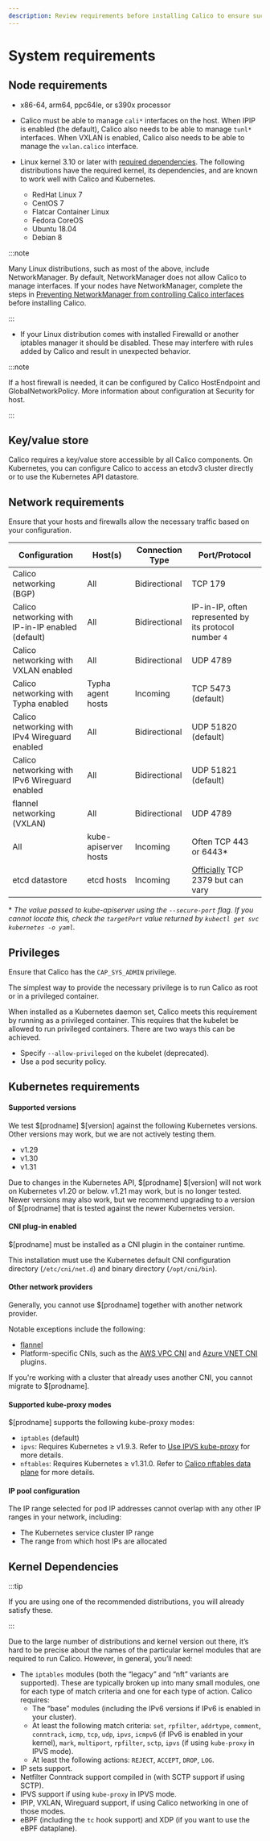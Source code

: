 ```yaml
---
description: Review requirements before installing Calico to ensure success.
---
```


# System requirements

## Node requirements

* x86-64, arm64, ppc64le, or s390x processor

* Calico must be able to manage `cali*` interfaces on the host.
  When IPIP is enabled (the default), Calico also needs to be able to manage `tunl*` interfaces.
  When VXLAN is enabled, Calico also needs to be able to manage the `vxlan.calico` interface.

* Linux kernel 3.10 or later with [required dependencies](#kernel-dependencies). The following distributions have the required kernel, its dependencies, and are known to work well with Calico and Kubernetes.
  * RedHat Linux 7
  * CentOS 7
  * Flatcar Container Linux
  * Fedora CoreOS
  * Ubuntu 18.04
  * Debian 8

:::note

Many Linux distributions, such as most of the above, include NetworkManager.
By default, NetworkManager does not allow Calico to manage interfaces.
If your nodes have NetworkManager, complete the steps in [Preventing NetworkManager from controlling Calico interfaces](../../operations/troubleshoot/troubleshooting.mdx#configure-networkmanager) before installing Calico.

:::

* If your Linux distribution comes with installed Firewalld or another iptables manager it should be disabled.
  These may interfere with rules added by Calico and result in unexpected behavior.

:::note

If a host firewall is needed, it can be configured by Calico HostEndpoint and GlobalNetworkPolicy.
More information about configuration at Security for host.

:::

## Key/value store

Calico requires a key/value store accessible by all Calico components.
On Kubernetes, you can configure Calico to access an etcdv3 cluster directly or to use the Kubernetes API datastore.

## Network requirements

Ensure that your hosts and firewalls allow the necessary traffic based on your configuration.

| Configuration                                     | Host(s)        | Connection Type | Port/Protocol                                                                                                                 |
|---------------------------------------------------|----------------|-----------------|-------------------------------------------------------------------------------------------------------------------------------|
| Calico networking (BGP)                           | All            | Bidirectional   | TCP 179                                                                                                                       |
| Calico networking with IP-in-IP enabled (default) | All            | Bidirectional   | IP-in-IP, often represented by its protocol number `4`                                                                        |
| Calico networking with VXLAN enabled              | All            | Bidirectional   | UDP 4789                                                                                                                      |
| Calico networking with Typha enabled              | Typha agent hosts    | Incoming        | TCP 5473 (default)                                                                                                            |
| Calico networking with IPv4 Wireguard enabled     | All            | Bidirectional   | UDP 51820 (default)                                                                                                           |
| Calico networking with IPv6 Wireguard enabled     | All            | Bidirectional   | UDP 51821 (default)                                                                                                           |
| flannel networking (VXLAN)                        | All            | Bidirectional   | UDP 4789                                                                                                                      |
| All                                               | kube-apiserver hosts | Incoming        | Often TCP 443 or 6443\*                                                                                                       |
| etcd datastore                                    | etcd hosts     | Incoming        | [Officially](http://www.iana.org/assignments/service-names-port-numbers/service-names-port-numbers.txt) TCP 2379 but can vary |

\* *The value passed to kube-apiserver using the `--secure-port` flag.
If you cannot locate this, check the `targetPort` value returned by `kubectl get svc kubernetes -o yaml`.*

## Privileges

Ensure that Calico has the `CAP_SYS_ADMIN` privilege.

The simplest way to provide the necessary privilege is to run Calico as root or in a privileged container.

When installed as a Kubernetes daemon set, Calico meets this requirement by running as a privileged container.
This requires that the kubelet be allowed to run privileged containers.
There are two ways this can be achieved.

* Specify `--allow-privileged` on the kubelet (deprecated).
* Use a pod security policy.

## Kubernetes requirements

#### Supported versions

We test $[prodname] $[version] against the following Kubernetes versions. Other versions may work, but we are not actively testing them.

- v1.29
- v1.30
- v1.31

Due to changes in the Kubernetes API, $[prodname] $[version] will not work
on Kubernetes v1.20 or below. v1.21 may work, but is no longer tested.
Newer versions may also work, but we recommend upgrading to a version of $[prodname]
that is tested against the newer Kubernetes version.

#### CNI plug-in enabled

$[prodname] must be installed as a CNI plugin in the container runtime.

This installation must use the Kubernetes default CNI configuration directory (`/etc/cni/net.d`) and binary directory (`/opt/cni/bin`).

#### Other network providers

Generally, you cannot use $[prodname] together with another network provider.

Notable exceptions include the following:

* [flannel](flannel/index.mdx)
* Platform-specific CNIs, such as the [AWS VPC CNI](https://github.com/aws/amazon-vpc-cni-k8s/blob/master/README.md) and [Azure VNET CNI](https://github.com/Azure/azure-container-networking/blob/master/docs/cni.md) plugins.

If you're working with a cluster that already uses another CNI, you cannot migrate to $[prodname].

#### Supported kube-proxy modes

$[prodname] supports the following kube-proxy modes:

- `iptables` (default)
- `ipvs`: Requires Kubernetes &#8805;  v1.9.3. Refer to [Use IPVS kube-proxy](../../networking/configuring/use-ipvs.mdx) for more details.
- `nftables`: Requires Kubernetes &#8805;  v1.31.0. Refer to [Calico nftables data plane](nftables.mdx) for more details.

#### IP pool configuration

The IP range selected for pod IP addresses cannot overlap with any other
IP ranges in your network, including:

- The Kubernetes service cluster IP range
- The range from which host IPs are allocated

## Kernel Dependencies

:::tip

If you are using one of the recommended distributions, you will already satisfy these.

:::

Due to the large number of distributions and kernel version out there, it’s hard to be precise about the names of the particular kernel modules that are required to run Calico.
However, in general, you’ll need:

* The `iptables` modules (both the “legacy” and “nft” variants are supported). These are typically broken up into many small modules, one for each type of match criteria and one for each type of action. Calico requires:
  * The “base” modules (including the IPv6 versions if IPv6 is enabled in your cluster).
  * At least the following match criteria: `set`, `rpfilter`, `addrtype`, `comment`, `conntrack`, `icmp`, `tcp`, `udp`, `ipvs`, `icmpv6` (if IPv6 is enabled in your kernel), `mark`, `multiport`, `rpfilter`, `sctp`, `ipvs` (if using `kube-proxy` in IPVS mode).
  * At least the following actions: `REJECT`, `ACCEPT`, `DROP`, `LOG`.
* IP sets support.
* Netfilter Conntrack support compiled in (with SCTP support if using SCTP).
* IPVS support if using `kube-proxy` in IPVS mode.
* IPIP, VXLAN, Wireguard support, if using Calico networking in one of those modes.
* eBPF (including the `tc` hook support) and XDP (if you want to use the eBPF dataplane).